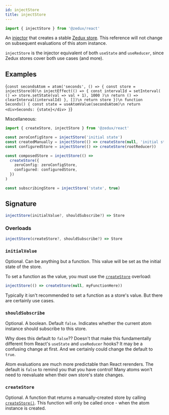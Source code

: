 ```yaml
---
id: injectStore
title: injectStore
---
```



```ts
import { injectStore } from '@zedux/react'
```

An [injector](../glossary#injector) that creates a stable [Zedux store](../classes/Store). This reference will not change on subsequent evaluations of this atom instance.

`injectStore` is the injector equivalent of both `useState` and `useReducer`, since Zedux stores cover both use cases (and more).

## Examples

<LiveEditor ecosystemId="injectStore/example" resultVar="Seconds">{`
const secondsAtom = atom('seconds', () => {
  const store = injectStore(0)\n
  injectEffect(() => {
    const intervalId = setInterval(
      () => store.setState(val => val + 1),
      1000
    )\n
    return () => clearInterval(intervalId)
  }, [])\n
  return store
})\n
function Seconds() {
  const state = useAtomValue(secondsAtom)\n
  return <div>Seconds: {state}</div>
}
`}</LiveEditor>

Miscellaneous:

```ts
import { createStore, injectStore } from '@zedux/react'

const zeroConfigStore = injectStore('initial state')
const createdManually = injectStore(() => createStore(null, 'initial state'))
const configuredStore = injectStore(() => createStore(rootReducer))

const composedStore = injectStore(() =>
  createStore({
    zeroConfig: zeroConfigStore,
    configured: configuredStore,
  })
)

const subscribingStore = injectStore('state', true)
```

## Signature

```ts
injectStore(initialValue?, shouldSubscribe?) => Store
```

### Overloads

```ts
injectStore(createStore?, shouldSubscribe?) => Store
```

### `initialValue`

Optional. Can be anything but a function. This value will be set as the initial state of the store.

To set a function as the value, you must use the [`createStore`](#createstore) overload:

```ts
injectStore(() => createStore(null, myFunctionHere))
```

Typically it isn't recommended to set a function as a store's value. But there are certainly use cases.

### `shouldSubscribe`

Optional. A boolean. Default `false`. Indicates whether the current atom instance should subscribe to this store.

Why does this default to `false`?? Doesn't that make this fundamentally different from React's `useState` and `useReducer` hooks? It may be a confusing change at first. And we certainly could change the default to `true`.

Atom evaluations are much more predictable than React rerenders. The default is `false` to remind you that you have control! Many atoms won't need to reevaluate when their own store's state changes.

### `createStore`

Optional. A function that returns a manually-created store by calling [`createStore()`](../factories/createStore). This function will only be called once - when the atom instance is created.
